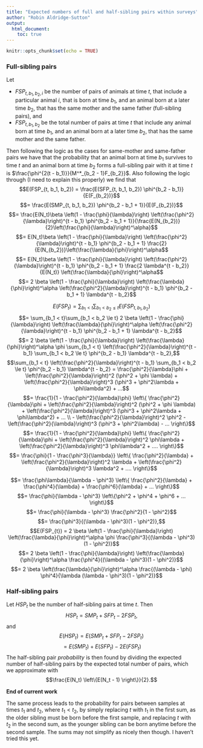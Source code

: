 ```yaml
---
title: "Expected numbers of full and half-sibling pairs within surveys"
author: "Robin Aldridge-Sutton"
output:
  html_document:
    toc: true
---
```


```r
knitr::opts_chunk$set(echo = TRUE)
```

### Full-sibling pairs

Let 

- $FSP_{t, b_1, b_2, i}$ be the number of pairs of animals at time $t$, that include a particular animal $i$, that is born at time $b_1$, and an animal born at a later time $b_2$, that has the same mother and the same father (full-sibling pairs), and 
- $FSP_{t, b_1, b_2}$ be the total number of pairs at time $t$ that include any animal born at time $b_1$, and an animal born at a later time $b_2$, that has the same mother and the same father.

Then following the logic as the cases for same-mother and same-father pairs we have that the probability that an animal born at time $b_1$ survives to time $t$ and an animal born at time $b_2$ forms a full-sibling pair with it at time $t$ is $\frac{\phi^{2(t - b_1)}}{M^*_{b_2 - 1}F_{b_2}}$.  Also following the logic through (I need to explain this properly) we find that
$$E(FSP_{t, b_1, b_2}) = \frac{E(SFP_{t, b_1, b_2}) \phi^{b_2 - b_1}}{E(F_{b_2})}$$
$$= \frac{E(SMP_{t, b_1, b_2}) \phi^{b_2 - b_1 + 1}}{E(F_{b_2})}$$
$$= \frac{E(N_t)\beta \left(1 - \frac{\phi}{\lambda}\right) \left(\frac{\phi^2}{\lambda}\right)^{t - b_1} \phi^{b_2 - b_1 + 1}}{\frac{E(N_{b_2})}{2}\left(\frac{\phi}{\lambda}\right)^\alpha}$$
$$= E(N_t)\beta \left(1 - \frac{\phi}{\lambda}\right) \left(\frac{\phi^2}{\lambda}\right)^{t - b_1} \phi^{b_2 - b_1 + 1} \frac{2}{E(N_{b_2})}\left(\frac{\lambda}{\phi}\right)^\alpha$$
$$= E(N_t)\beta \left(1 - \frac{\phi}{\lambda}\right) \left(\frac{\phi^2}{\lambda}\right)^{t - b_1} \phi^{b_2 - b_1 + 1} \frac{2 \lambda^{t - b_2}}{E(N_t)} \left(\frac{\lambda}{\phi}\right)^\alpha$$
$$= 2 \beta \left(1 - \frac{\phi}{\lambda}\right) \left(\frac{\lambda}{\phi}\right)^\alpha \left(\frac{\phi^2}{\lambda}\right)^{t - b_1} \phi^{b_2 - b_1 + 1} \lambda^{t - b_2}$$

$$E(FSP_{t}) = \sum_{b_1 < t}\sum_{b_1 < b_2 \le t}E(FSP_{t, b_1, b_2})$$
$$= \sum_{b_1 < t}\sum_{b_1 < b_2 \le t} 2 \beta \left(1 - \frac{\phi}{\lambda}\right) \left(\frac{\lambda}{\phi}\right)^\alpha \left(\frac{\phi^2}{\lambda}\right)^{t - b_1} \phi^{b_2 - b_1 + 1} \lambda^{t - b_2}$$
$$= 2 \beta \left(1 - \frac{\phi}{\lambda}\right) \left(\frac{\lambda}{\phi}\right)^\alpha \phi \sum_{b_1 < t} \left(\frac{\phi^2}{\lambda}\right)^{t - b_1} \sum_{b_1 < b_2 \le t} \phi^{b_2 - b_1} \lambda^{t - b_2},$$
$$\sum_{b_1 < t} \left(\frac{\phi^2}{\lambda}\right)^{t - b_1} \sum_{b_1 < b_2 \le t} \phi^{b_2 - b_1} \lambda^{t - b_2} = \frac{\phi^2}{\lambda}\phi + \left(\frac{\phi^2}{\lambda}\right)^2 (\phi^2 + \phi \lambda) + \left(\frac{\phi^2}{\lambda}\right)^3 (\phi^3 + \phi^2\lambda + \phi\lambda^2) + ...$$
$$= \frac{1}{1 - \frac{\phi^2}{\lambda}\phi} \left\{ \frac{\phi^2}{\lambda}\phi + \left(\frac{\phi^2}{\lambda}\right)^2 (\phi^2 + \phi \lambda) + \left(\frac{\phi^2}{\lambda}\right)^3 (\phi^3 + \phi^2\lambda + \phi\lambda^2) + ... \\ - \left(\frac{\phi^2}{\lambda}\right)^2 \phi^2 - \left(\frac{\phi^2}{\lambda}\right)^3 (\phi^3 + \phi^2\lambda) - ... \right\}$$
$$= \frac{1}{1 - \frac{\phi^2}{\lambda}\phi} \left\{ \frac{\phi^2}{\lambda}\phi + \left(\frac{\phi^2}{\lambda}\right)^2 \phi\lambda + \left(\frac{\phi^2}{\lambda}\right)^3 \phi\lambda^2 + .... \right\}$$
$$= \frac{\phi}{1 - \frac{\phi^3}{\lambda}} \left\{ \frac{\phi^2}{\lambda} + \left(\frac{\phi^2}{\lambda}\right)^2 \lambda + \left(\frac{\phi^2}{\lambda}\right)^3 \lambda^2 + .... \right\}$$

$$= \frac{\phi\lambda}{\lambda - \phi^3} \left\{ \frac{\phi^2}{\lambda} + \frac{\phi^4}{\lambda} + \frac{\phi^6}{\lambda} + ... \right\}$$
$$= \frac{\phi}{\lambda - \phi^3} \left\{\phi^2 + \phi^4 + \phi^6 + ... \right\}$$
$$= \frac{\phi}{\lambda - \phi^3} \frac{\phi^2}{1 - \phi^2}$$
$$= \frac{\phi^3}{(\lambda - \phi^3)(1 - \phi^2)},$$
$$E(FSP_{t}) = 2 \beta \left(1 - \frac{\phi}{\lambda}\right) \left(\frac{\lambda}{\phi}\right)^\alpha \phi \frac{\phi^3}{(\lambda - \phi^3)(1 - \phi^2)}$$
$$= 2 \beta \left(1 - \frac{\phi}{\lambda}\right) \left(\frac{\lambda}{\phi}\right)^\alpha \frac{\phi^4}{(\lambda - \phi^3)(1 - \phi^2)}$$
$$= 2 \beta \left(\frac{\lambda}{\phi}\right)^\alpha \frac{(\lambda - \phi) \phi^4}{\lambda (\lambda - \phi^3)(1 - \phi^2)}$$

### Half-sibling pairs

Let $HSP_t$ be the number of half-sibling pairs at time $t$.  Then
$$HSP_t = SMP_t + SFP_t - 2 FSP_t,$$
and
$$E(HSP_t) = E(SMP_t + SFP_t - 2 FSP_t)$$
$$= E(SMP_t) + E(SFP_t) - 2 E(FSP_t)$$
The half-sibling pair *probability* is then found by dividing the expected number of half-sibling pairs by the expected total number of pairs, which we approximate with
$$\frac{E(N_t) \left\{E(N_t - 1) \right\}}{2}.$$

**End of current work**

The same process leads to the probability for pairs between samples at times $t_1$ and $t_2$, where $t_1 < t_2$, by simply replacing $t$ with $t_1$ in the first sum, as the older sibling must be born before the first sample, and replacing $t$ with $t_2$ in the second sum, as the younger sibling can be born anytime before the second sample.  The sums may not simplify as nicely then though.  I haven't tried this yet.